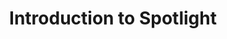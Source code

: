 ---
title: "Introduction to Spotlight"
description: "Description of your new file."
sidebarTitle: "Introduction"
---